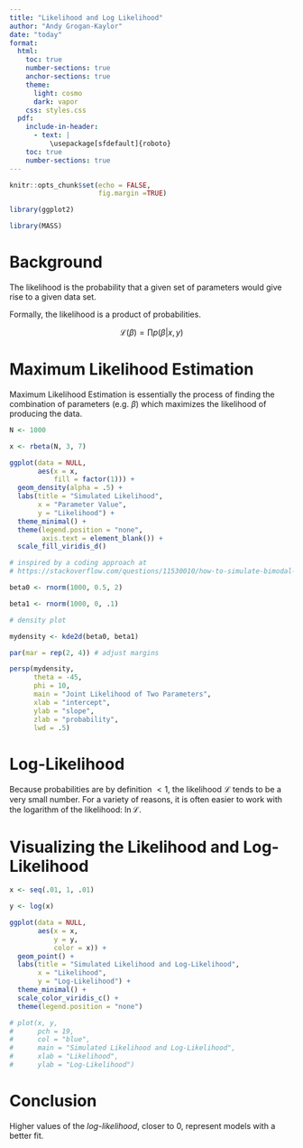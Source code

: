 ```yaml
---
title: "Likelihood and Log Likelihood"
author: "Andy Grogan-Kaylor"
date: "today"
format:
  html:
    toc: true
    number-sections: true
    anchor-sections: true
    theme:
      light: cosmo
      dark: vapor
    css: styles.css
  pdf:
    include-in-header:
      - text: | 
          \usepackage[sfdefault]{roboto}
    toc: true
    number-sections: true
---
```


```r

knitr::opts_chunk$set(echo = FALSE,
                      fig.margin =TRUE)

```

```r

library(ggplot2)

library(MASS)

```


# Background

The likelihood is the probability that a given set of parameters would give rise to a given data set.

Formally, the likelihood is a product of probabilities.

$$\mathscr{L}(\beta) = \prod p(\beta | x, y)$$

# Maximum Likelihood Estimation

Maximum Likelihood Estimation is essentially the process of finding the combination of parameters (e.g. $\beta$) which maximizes the likelihood of producing the data.

```r

N <- 1000

x <- rbeta(N, 3, 7)

ggplot(data = NULL,
       aes(x = x,
           fill = factor(1))) +
  geom_density(alpha = .5) +
  labs(title = "Simulated Likelihood", 
       x = "Parameter Value", 
       y = "Likelihood") +
  theme_minimal() +
  theme(legend.position = "none",
        axis.text = element_blank()) +
  scale_fill_viridis_d()

```

```r

# inspired by a coding approach at
# https://stackoverflow.com/questions/11530010/how-to-simulate-bimodal-distribution

beta0 <- rnorm(1000, 0.5, 2)

beta1 <- rnorm(1000, 0, .1)

# density plot

mydensity <- kde2d(beta0, beta1)

par(mar = rep(2, 4)) # adjust margins

persp(mydensity,
      theta = -45,
      phi = 10,
      main = "Joint Likelihood of Two Parameters",
      xlab = "intercept",
      ylab = "slope",
      zlab = "probability",
      lwd = .5)

```

# Log-Likelihood

Because probabilities are by definition $< 1$, the likelihood $\mathscr{L}$ tends to be a very small number. For a variety of reasons, it is often easier to work with the logarithm of the likelihood: $\ln \mathscr{L}$.

# Visualizing the Likelihood and Log-Likelihood

```r

x <- seq(.01, 1, .01)

y <- log(x)

ggplot(data = NULL,
       aes(x = x,
           y = y,
           color = x)) +
  geom_point() +
  labs(title = "Simulated Likelihood and Log-Likelihood", 
       x = "Likelihood", 
       y = "Log-Likelihood") +
  theme_minimal() +
  scale_color_viridis_c() +
  theme(legend.position = "none")

# plot(x, y,
#      pch = 19,
#      col = "blue",
#      main = "Simulated Likelihood and Log-Likelihood",
#      xlab = "Likelihood",
#      ylab = "Log-Likelihood")

```

# Conclusion

Higher values of the *log-likelihood*, closer to 0, represent models with a better fit.




